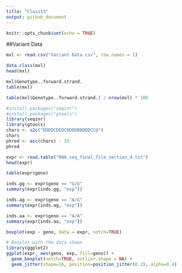 ```yaml
---
title: "Class13"
output: github_document
---
```


```r
knitr::opts_chunk$set(echo = TRUE)
```

##Variant Data

```r
mxl <- read.csv("Variant Data.csv", row.names = 1)
```



```r
data.class(mxl)
head(mxl)
```

```r
mxl$Genotype..forward.strand.
table(mxl)
```


```r
table(mxl$Genotype..forward.strand.) / nrow(mxl) * 100
```

```r
#install.packages("seqinr")
#install.packages("gtools")
library(seqinr)
library(gtools)
chars <- s2c("DDDDCDEDCDDDDBBDDDCC@")
chars
phred <- asc(chars) - 33
phred
```



```r
expr <- read.table("RNA_seq_final_file_section_4.txt")
head(expr)
```



```r
table(expr$geno)
```

```r
inds.gg <- expr$geno == "G/G"
summary(expr[inds.gg, "exp"])
```


```r
inds.ag <- expr$geno == "A/G"
summary(expr[inds.ag, "exp"])
```

```r
inds.aa <- expr$geno == "A/A"
summary(expr[inds.aa, "exp"])
```

```r
boxplot(exp ~ geno, data = expr, notch=TRUE)
```


```r
# Boxplot with the data shown
library(ggplot2)
ggplot(expr, aes(geno, exp, fill=geno)) + 
  geom_boxplot(notch=TRUE, outlier.shape = NA) + 
  geom_jitter(shape=16, position=position_jitter(0.2), alpha=0.4)
```













